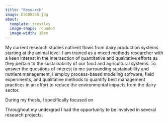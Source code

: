 ```yaml
---
title: "Research"
image: DSC08235.jpg
about: 
  template: trestles
  image-shape: rounded
  image-width: 15em
---
```


My current research studies nutrient flows from dairy production systems starting at the animal level. I am trained as a mixed methods researcher with a keen interest in the intersection of quantitative and qualitative efforts as they pertain to the sustainability of our food and agricultural systems. To answer the questions of interest to me surrounding sustainability and nutrient management, I employ process-based modeling software, field experiments, and qualitative methods to quantify best management practices in an effort to reduce the environmental impacts from the dairy sector.

During my thesis, I specifically focused on

Throughout my undergrad I had the opportunity to be involved in several research projects.
